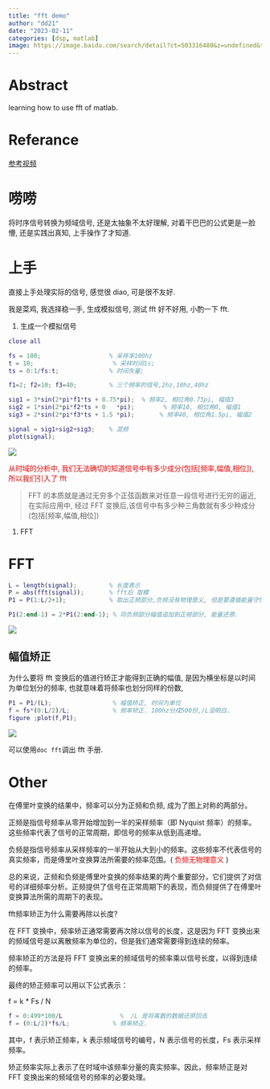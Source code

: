 ```yaml
---
title: "fft demo"
author: "dd21"
date: "2023-02-11"
categories: [dsp, matlab]
image: https://image.baidu.com/search/detail?ct=503316480&z=undefined&tn=baiduimagedetail&ipn=d&word=fft&step_word=&ie=utf-8&in=&cl=2&lm=-1&st=undefined&hd=undefined&latest=undefined&copyright=undefined&cs=3788628872,3147869863&os=1617362614,451565336&simid=3371506016,357021787&pn=32&rn=1&di=7169026086108397569&ln=1296&fr=&fmq=1676113725590_R&fm=&ic=undefined&s=undefined&se=&sme=&tab=0&width=undefined&height=undefined&face=undefined&is=0,0&istype=0&ist=&jit=&bdtype=0&spn=0&pi=0&gsm=1e&objurl=https%3A%2F%2Fww2.mathworks.cn%2Fmatlabcentral%2Fmlc-downloads%2Fdownloads%2Ffca40470-d85d-413c-98c1-b625d63defe6%2F13dd2b0d-ea77-4f4f-9f1f-3996f9ca374f%2Fimages%2F1599165029.png&rpstart=0&rpnum=0&adpicid=0&nojc=undefined&dyTabStr=MCwyLDMsNSwxLDQsNiw4LDcsOQ%3D%3D
---
```


# Abstract

learning how to use fft of matlab.

# Referance

[参考视频](https://www.bilibili.com/video/BV11T4y167Xz?t=1001.4)

# 唠唠

将时序信号转换为频域信号, 还是太抽象不太好理解, 对着干巴巴的公式更是一脸懵, 还是实践出真知, 上手操作了才知道.

# 上手

直接上手处理实际的信号, 感觉很 diao, 可是很不友好.

我是菜鸡, 我选择稳一手, 生成模拟信号, 测试 fft 好不好用, 小酌一下 fft.

1. 生成一个模拟信号

```matlab
close all

fs = 100;                   % 采样率100hz
t = 10;                      % 采样时间1s;
ts = 0:1/fs:t;              % 时间矢量;

f1=2; f2=10; f3=40;         % 三个频率的信号,2hz,10hz,40hz

sig1 = 3*sin(2*pi*f1*ts + 0.75*pi);  % 频率2, 相位角0.75pi, 幅值3
sig2 = 1*sin(2*pi*f2*ts + 0   *pi);        % 频率10, 相位角0, 幅值1
sig3 = 2*sin(2*pi*f3*ts + 1.5 *pi);       % 频率40, 相位角1.5pi, 幅值2

signal = sig1+sig2+sig3;    % 混频
plot(signal);
```

![](https://raw.githubusercontent.com/fly-t/images/main/blog/index-2023-02-11-17-59-29.png)

<font color='red'> 从时域的分析中, 我们无法确切的知道信号中有多少成分(包括[频率,幅值,相位]), 所以我们引入了 fft </font>

> FFT 的本质就是通过无穷多个正弦函数来对任意一段信号进行无穷的逼近, 在实际应用中, 经过 FFT 变换后,该信号中有多少种三角数就有多少种成分(包括[频率,幅值,相位])

1. FFT

# FFT

```matlab
L = length(signal);         % 长度表示
P = abs(fft(signal));       % fft后 取模
P1 = P(1:L/2+1);            % 取出正频部分,负频没有物理意义, 但是要遵循能量守恒, 将其放到正频部分.

P1(2:end-1) = 2*P1(2:end-1); % 将负频部分幅值追加到正频部分, 能量还原.
```

![](https://raw.githubusercontent.com/fly-t/images/main/blog/index-2023-02-11-18-54-28.png)

## 幅值矫正

为什么要将 fft 变换后的值进行矫正才能得到正确的幅值, 是因为横坐标是以时间为单位划分的频率, 也就意味着将频率也划分同样的份数,

```matlab
P1 = P1/(L);                 % 幅值矫正, 时间为单位
f = fs*(0:L/2)/L;            % 频率矫正. 100hz分成500份,/L没明白.
figure ;plot(f,P1);
```

![](https://raw.githubusercontent.com/fly-t/images/main/blog/index-2023-02-11-18-54-51.png)

可以使用`doc fft`调出 fft 手册.

# Other

在傅里叶变换的结果中，频率可以分为正频和负频, 成为了图上对称的两部分。

正频是指信号频率从零开始增加到一半的采样频率（即 Nyquist 频率）的频率。这些频率代表了信号的正常周期，即信号的频率从低到高递增。

负频是指信号频率从采样频率的一半开始从大到小的频率。这些频率不代表信号的真实频率，而是傅里叶变换算法所需要的频率范围。(<font color='red'> 负频无物理意义 </font>)

总的来说，正频和负频是傅里叶变换的频率结果的两个重要部分，它们提供了对信号的详细频率分析。正频提供了信号在正常周期下的表现，而负频提供了在傅里叶变换算法所需的周期下的表现。







fft频率矫正为什么需要再除以长度?

在 FFT 变换中，频率矫正通常需要再次除以信号的长度，这是因为 FFT 变换出来的频域信号是以离散频率为单位的，但是我们通常需要得到连续的频率。

频率矫正的方法是将 FFT 变换出来的频域信号的频率乘以信号长度，以得到连续的频率。

最终的矫正频率可以用以下公式表示：

f = k * Fs / N
``` matlab
f = 0:499*100/L                %  /L 是将离散的数据还原回去
f = (0:L/2)*fs/L;            % 频率矫正.
```
其中，f 表示矫正频率，k 表示频域信号的编号，N 表示信号的长度，Fs 表示采样频率。

矫正频率实际上表示了在时域中该频率分量的真实频率。因此，频率矫正是对 FFT 变换出来的频域信号的频率的必要处理。